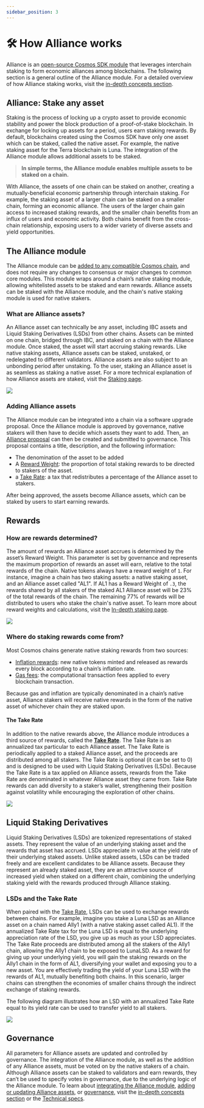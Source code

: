 ```yaml
---
sidebar_position: 3
---
```


# 🛠 How Alliance works

Alliance is an [open-source Cosmos SDK module](https://github.com/terra-money/alliance) that leverages interchain staking to form economic alliances among blockchains. The following section is a general outline of the Alliance module. For a detailed overview of how Alliance staking works, visit the [in-depth concepts section](./concepts/staking.mdx). 

## Alliance: Stake any asset

Staking is the process of locking up a crypto asset to provide economic stability and power the block production of a proof-of-stake blockchain. In exchange for locking up assets for a period, users earn staking rewards. By default, blockchains created using the Cosmos SDK have only one asset which can be staked, called the native asset. For example, the native staking asset for the Terra blockchain is Luna. The integration of the Alliance module allows additional assets to be staked. 

> **In simple terms, the Alliance module enables multiple assets to be staked on a chain.**  

With Alliance, the assets of one chain can be staked on another, creating a mutually-beneficial economic partnership through interchain staking. For example, the staking asset of a larger chain can be staked on a smaller chain, forming an economic alliance. The users of the larger chain gain access to increased staking rewards, and the smaller chain benefits from an influx of users and economic activity. Both chains benefit from the cross-chain relationship, exposing users to a wider variety of diverse assets and yield opportunities.

## The Alliance module

The Alliance module can be [added to any compatible Cosmos chain](./guides/get-started.mdx), and does not require any changes to consensus or major changes to common core modules. This module wraps around a chain’s native staking module, allowing whitelisted assets to be staked and earn rewards. Alliance assets can be staked with the Alliance module, and the chain's native staking module is used for native stakers. 

### What are Alliance assets? 

An Alliance asset can technically be any asset, including IBC assets and Liquid Staking Derivatives (LSDs) from other chains. Assets can be minted on one chain, bridged through IBC, and staked on a chain with the Alliance module. Once staked, the asset will start accruing staking rewards. Like native staking assets, Alliance assets can be staked, unstaked, or redelegated to different validators. Alliance assets are also subject to an unbonding period after unstaking. To the user, staking an Alliance asset is as seamless as staking a native asset. For a more technical explanation of how Alliance assets are staked, visit the [Staking page](./concepts/staking.mdx).

![](/img/alliance/1-stake.png)

### Adding Alliance assets

The Alliance module can be integrated into a chain via a software upgrade proposal. Once the Alliance module is approved by governance, native stakers will then have to decide which assets they want to add. Then, an [Alliance proposal](./guides/create.mdx#create-an-alliance) can then be created and submitted to governance. This proposal contains a title, description, and the following information:

- The denomination of the asset to be added
- A [Reward Weight](./concepts/staking.mdx#reward-weight): the proportion of total staking rewards to be directed to stakers of the asset.
- a [Take Rate](./concepts/rewards.mdx): a tax that redistributes a percentage of the Alliance asset to stakers.

After being approved, the assets become Alliance assets, which can be staked by users to start earning rewards.

## Rewards

### How are rewards determined?

The amount of rewards an Alliance asset accrues is determined by the asset’s Reward Weight. This parameter is set by governance and represents the maximum proportion of rewards an asset will earn, relative to the total rewards of the chain. Native tokens always have a reward weight of `1`. For instance, imagine a chain has two staking assets: a native staking asset, and an Alliance asset called "AL1". If AL1 has a Reward Weight of `.3`, the rewards shared by all stakers of the staked AL1 Alliance asset will be 23% of the total rewards of the chain. The remaining 77% of rewards will be distributed to users who stake the chain's native asset. To learn more about reward weights and calculations, visit the [ In-depth staking page](./concepts/staking.mdx).

![](/img/alliance/3-rewards.png)

### Where do staking rewards come from?

Most Cosmos chains generate native staking rewards from two sources:

- [Inflation rewards](https://docs.cosmos.network/main/modules/mint#the-minting-mechanism): new native tokens minted and released as rewards every block according to a chain’s inflation rate.
- [Gas fees](https://docs.cosmos.network/v0.47/basics/gas-fees#introduction-to-gas-and-fees): the computational transaction fees applied to every blockchain transaction.

Because gas and inflation are typically denominated in a chain’s native asset, Alliance stakers will receive native rewards in the form of the native asset of whichever chain they are staked upon.

#### The Take Rate

In addition to the native rewards above, the Alliance module introduces a third source of rewards, called the [**Take Rate**](./concepts/rewards.mdx#take-rate). The Take Rate is an annualized tax particular to each Alliance asset. The Take Rate is periodically applied to a staked Alliance asset, and the proceeds are distributed among all stakers. The Take Rate is optional (it can be set to 0) and is designed to be used with Liquid Staking Derivatives (LSDs). Because the Take Rate is a tax applied on Alliance assets, rewards from the Take Rate are denominated in whatever Alliance asset they came from. Take Rate rewards can add diversity to a staker’s wallet, strengthening their position against volatility while encouraging the exploration of other chains.

![](/img/alliance/6-reward.png)

## Liquid Staking Derivatives

Liquid Staking Derivatives (LSDs) are tokenized representations of staked assets. They represent the value of an underlying staking asset and the rewards that asset has accrued. LSDs appreciate in value at the yield rate of their underlying staked assets. Unlike staked assets, LSDs can be traded freely and are excellent candidates to be Alliance assets. Because they represent an already staked asset, they are an attractive source of increased yield when staked on a different chain, combining the underlying staking yield with the rewards produced through Alliance staking.

### LSDs and the Take Rate

When paired with the [Take Rate](./concepts/rewards.mdx#take-rate), LSDs can be used to exchange rewards between chains. For example, imagine you stake a Luna LSD as an Alliance asset on a chain named Ally1 (with a native staking asset called AL1). If the annualized Take Rate tax for the Luna LSD is equal to the underlying appreciation rate of the LSD, you give up as much as your LSD appreciates. The Take Rate proceeds are distributed among all the stakers of the Ally1 chain, allowing the Ally1 chain to be exposed to LunaLSD. As a reward for giving up your underlying yield, you will gain the staking rewards on the Ally1 chain in the form of AL1, diversifying your wallet and exposing you to a new asset. You are effectively trading the yield of your Luna LSD with the rewards of AL1, mutually benefiting both chains. In this scenario, larger chains can strengthen the economies of smaller chains through the indirect exchange of staking rewards.

The following diagram illustrates how an LSD with an annualized Take Rate equal to its yield rate can be used to transfer yield to all stakers. 

![](/img/alliance/5-take.png)


## Governance

All parameters for Alliance assets are updated and controlled by governance. The integration of the Alliance module, as well as the addition of any Alliance assets, must be voted on by the native stakers of a chain. Although Alliance assets can be staked to validators and earn rewards, they can’t be used to specify votes in governance, due to the underlying logic of the Alliance module. To learn about [integrating the Alliance module](./guides/get-started.mdx), [adding or updating Alliance assets](guides/create.mdx), or [governance](./concepts/staking.mdx#governance), visit the [in-depth concepts section](./concepts/staking.mdx) or the [Technical specs](./tech/asset.mdx).